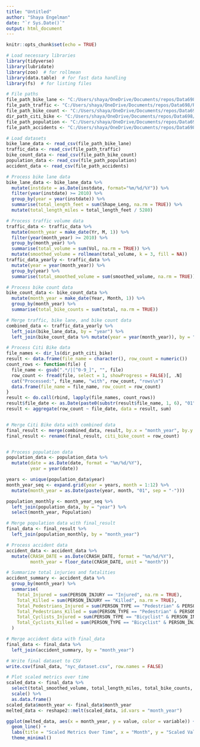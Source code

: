 ```yaml
---
title: "Untitled"
author: "Shaya Engelman"
date: "`r Sys.Date()`"
output: html_document
---
```


```r
knitr::opts_chunk$set(echo = TRUE)
```

```r
# Load necessary libraries
library(tidyverse)
library(lubridate)
library(zoo)  # for rollmean
library(data.table)  # for fast data handling
library(fs)  # for listing files

# File paths
file_path_bike_lane <- "C:/Users/shaya/OneDrive/Documents/repos/Data698/Research Project/Data/NYC/New_York_City_Bike_Routes_20240910.csv"
file_path_traffic <- "C:/Users/shaya/OneDrive/Documents/repos/Data698/Research Project/Data/NYC/Automated_Traffic_Volume_Counts_20240912.csv"
file_path_bike_count <- "C:/Users/shaya/OneDrive/Documents/repos/Data698/Research Project/Data/NYC/bikecount-month (1).csv"
dir_path_citi_bike <- "C:/Users/shaya/OneDrive/Documents/repos/Data698/Research Project/Data/NYC/Citi Bike"
file_path_population <- "C:/Users/shaya/OneDrive/Documents/repos/Data698/Research Project/Data/NYC/New York City-population-2023-12-10 (1).csv"
file_path_accidents <- "C:/Users/shaya/OneDrive/Documents/repos/Data698/Research Project/Data/NYC/Motor_Vehicle_Collisions_-_Person_20241010.csv"

# Load datasets
bike_lane_data <- read_csv(file_path_bike_lane)
traffic_data <- read_csv(file_path_traffic)
bike_count_data <- read_csv(file_path_bike_count)
population_data <- read_csv(file_path_population)
accident_data <- read_csv(file_path_accidents)

# Process bike lane data
bike_lane_data <- bike_lane_data %>%
  mutate(instdate = as.Date(instdate, format="%m/%d/%Y")) %>%
  filter(year(instdate) >= 2010) %>%
  group_by(year = year(instdate)) %>%
  summarise(total_length_feet = sum(Shape_Leng, na.rm = TRUE)) %>%
  mutate(total_length_miles = total_length_feet / 5280)

# Process traffic volume data
traffic_data <- traffic_data %>%
  mutate(month_year = make_date(Yr, M, 1)) %>%
  filter(year(month_year) >= 2010) %>%
  group_by(month_year) %>%
  summarise(total_volume = sum(Vol, na.rm = TRUE)) %>%
  mutate(smoothed_volume = rollmean(total_volume, k = 3, fill = NA))
traffic_data_yearly <- traffic_data %>%
  mutate(year = year(month_year)) %>%
  group_by(year) %>%
  summarise(total_smoothed_volume = sum(smoothed_volume, na.rm = TRUE))

# Process bike count data
bike_count_data <- bike_count_data %>%
  mutate(month_year = make_date(Year, Month, 1)) %>%
  group_by(month_year) %>%
  summarise(total_bike_counts = sum(total, na.rm = TRUE))

# Merge traffic, bike lane, and bike count data
combined_data <- traffic_data_yearly %>%
  left_join(bike_lane_data, by = "year") %>%
  left_join(bike_count_data %>% mutate(year = year(month_year)), by = "year")

# Process Citi Bike data
file_names <- dir_ls(dir_path_citi_bike)
result <- data.frame(file_name = character(), row_count = numeric())
count_rows <- function(file) {
  file_name <- gsub(".*/|[^0-9_]", "", file)
  row_count <- fread(file, select = 1, showProgress = FALSE)[, .N]
  cat("Processed:", file_name, "with", row_count, "rows\n")
  data.frame(file_name = file_name, row_count = row_count)
}
result <- do.call(rbind, lapply(file_names, count_rows))
result$file_date <- as.Date(paste0(substr(result$file_name, 1, 6), "01"), format = "%Y%m%d")
result <- aggregate(row_count ~ file_date, data = result, sum)


# Merge Citi Bike data with combined data
final_result <- merge(combined_data, result, by.x = "month_year", by.y = "file_date", all.x = TRUE)
final_result <- rename(final_result, citi_bike_count = row_count)


# Process population data
population_data <- population_data %>%
  mutate(date = as.Date(date, format = "%m/%d/%Y"),
         year = year(date))

years <- unique(population_data$year)
month_year_seq <- expand.grid(year = years, month = 1:12) %>%
  mutate(month_year = as.Date(paste(year, month, "01", sep = "-")))

population_monthly <- month_year_seq %>%
  left_join(population_data, by = "year") %>%
  select(month_year, Population)

# Merge population data with final_result
final_data <- final_result %>%
  left_join(population_monthly, by = "month_year")

# Process accident data
accident_data <- accident_data %>%
  mutate(CRASH_DATE = as.Date(CRASH_DATE, format = "%m/%d/%Y"),
         month_year = floor_date(CRASH_DATE, unit = "month"))

# Summarize total injuries and fatalities
accident_summary <- accident_data %>%
  group_by(month_year) %>%
  summarise(
    Total_Injured = sum(PERSON_INJURY == "Injured", na.rm = TRUE),
    Total_Killed = sum(PERSON_INJURY == "Killed", na.rm = TRUE),
    Total_Pedestrians_Injured = sum(PERSON_TYPE == "Pedestrian" & PERSON_INJURY == "Injured", na.rm = TRUE),
    Total_Pedestrians_Killed = sum(PERSON_TYPE == "Pedestrian" & PERSON_INJURY == "Killed", na.rm = TRUE),
    Total_Cyclists_Injured = sum(PERSON_TYPE == "Bicyclist" & PERSON_INJURY == "Injured", na.rm = TRUE),
    Total_Cyclists_Killed = sum(PERSON_TYPE == "Bicyclist" & PERSON_INJURY == "Killed", na.rm = TRUE)
  )

# Merge accident data with final_data
final_data <- final_data %>%
  left_join(accident_summary, by = "month_year")

# Write final dataset to CSV
write.csv(final_data, "nyc_dataset.csv", row.names = FALSE)

# Plot scaled metrics over time
scaled_data <- final_data %>%
  select(total_smoothed_volume, total_length_miles, total_bike_counts, citi_bike_count, Total_Injured, Total_Pedestrians_Injured, Total_Cyclists_Injured) %>%
  scale() %>%
  as.data.frame()
scaled_data$month_year <- final_data$month_year
melted_data <- reshape2::melt(scaled_data, id.vars = "month_year")

ggplot(melted_data, aes(x = month_year, y = value, color = variable)) +
  geom_line() +
  labs(title = "Scaled Metrics Over Time", x = "Month", y = "Scaled Value") +
  theme_minimal()
```